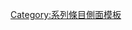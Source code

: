 {{Sidebar
| name = 德國行政區劃
| bodyclass = plainlist
| bodystyle = padding:0;
| titlestyle = font-size:130%;
| title = {{flagicon|GER}} [[德國行政區劃|德國行政區劃層級]]
| headingstyle = background:#ffdead;border-top:#aaa 1px solid;border-bottom: #aaa 1px solid;padding:0.25em;
| contentstyle = padding:0.25em 0 0.75em;

| heading1 = 第一級
| content1 = 
*[[联邦州 (德国)|-{zh-cn:州; zh-tw:邦; zh-hk:州;}-]]
*[[城邦|-{zh-cn:城市州; zh-tw:城邦; zh-hk:城邦;}-]]

| heading2 = 一二級間
| content2 = 
*[[行政区 (德国)|行政區]]
----
*{{link-de|州区联合体|Landschaftsverband|-{zh-cn:州; zh-tw:邦; zh-hk:州;}-区联合体}}
*{{link-de|专区 (巴伐利亚)|Bezirk (Bayern)|专区}}

| heading3 = 第二級
| content3 = 
*[[县 (德国)|-{zh-cn:县; zh-hk:縣; zh-tw:郡;}-]]
*[[非县辖城市|非-{zh-cn:县; zh-hk:縣; zh-tw:郡;}-辖城市]]
*{{link-de|城市县 (德国)|Stadtkreis (Deutschland)|-{zh-cn:城市县; zh-hk:城市縣; zh-tw:城市郡;}-}}

| heading4 = {{link-en|市镇联合体|Gemeindeverband|二三級間}}
| content4 = 
*{{link-en|鄉 (德國)|Amt|鄉}}
*{{link-de|總鎮 (德國)|Samtgemeinde|總鎮}}
*{{link-de|聯合市鎮|Gesamtgemeinde}}
*{{link-de|市镇管理联合体|Gemeindeverwaltungsverband}}
*{{link-de|管理联合体|Verwaltungsverband}}

| heading5 = 第三級
| content5 = 
*[[县府 (德国)|-{zh-cn:县府;zh-hk:縣府;zh-tw:郡轄市;}-]]
*[[市镇 (德国)|市镇]]

| heading6 = 第四級
| content6 = 
*{{link-de|區 (德國)|Ortsbezirk|區}}

| heading7 = 其他相關
| content7 = 
*{{link-en|德國聯邦制度|Federalism in Germany}}

| navbarstyle = border-top:#aaa 1px solid;
}}<noinclude>
[[Category:德國行政區劃模板| ]]
[[Category:系列條目側面模板]]
</noinclude>